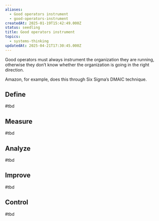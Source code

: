 ```yaml
---
aliases:
  - Good operators instrument
  - good-operators-instrument
createdAt: 2025-01-19T15:42:49.000Z
status: seedling
title: Good operators instrument
topics:
  - systems-thinking
updatedAt: 2025-04-21T17:30:45.000Z
---
```

Good operators must always instrument the organization they are running, otherwise they don’t know whether the organization is going in the right direction.

Amazon, for example, does this through Six Sigma’s DMAIC technique.

## Define

#tbd

## Measure

#tbd

## Analyze

#tbd

## Improve

#tbd

## Control

#tbd
